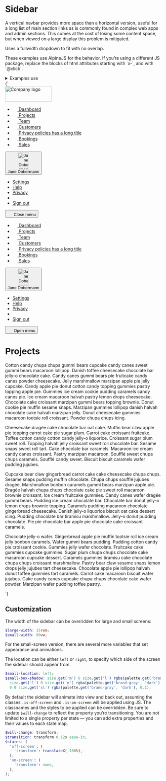 
<Meta title="UI/Navigation/Sidebar" />

# Sidebar

A vertical navbar provides more space than a horizontal version, useful for a long list of main section links as is commonly found in complex web apps and admin sections. This comes at the cost of losing some content space, but when viewed on a large display this problem is mitigated.

Uses a fullwidth dropdown to fit with no overlap.

<div class="u-bg-gray-light u-padding-m-x u-padding-xs-y">
  <p>
    These examples use AlpineJS for the behavior. If you’re using a different JS
    package, replace the blocks of html attributes starting with `x-`, and with
    `@click`.
  </p>
</div>

<details class="u-margin-xl-y">
  <summary class="u-h4 u-font-medium">Examples use</summary>
  <ul>
    <li>
      <a href="/docs/atoms-avatar--avatar">a-avatar</a>
    </li>
    <li>
      <a href="/docs/atoms-button-menu--menu">a-button--menu</a>
    </li>
    <li>
      <a href="/docs/atoms-button-nav--nav">a-button--nav</a>
    </li>
    <li>
      <a href="/docs/atoms-dropdown--dropdown">a-dropdown</a>
    </li>
    <li>
      <a href="/docs/atoms-icon--icon">a-icon</a>
    </li>
    <li>
      <a href="/docs/atoms-list-reset--list-reset">a-list-reset</a>
    </li>
    <li>
      <a href="/docs/organisms-sidebar--sidebar">o-sidebar</a>
    </li>
    <li>
      <a href="/docs/utilities-border--border-bottom">u-border</a>
    </li>
    <li>
      <a href="/docs/utilities-typography--typography">u-h6</a>
    </li>
    <li>
      <a href="/docs/utilities-flex--flex">u-flex</a>
    </li>
    <li>
      <a href="/docs/utilities-box-alignment--items-center">u-items-center</a>
    </li>
    <li>
      <a href="/docs/utilities-background-color--background">u-bg</a>
    </li>
    <li>
      <a href="/docs/utilities-margin--margin-m">u-margin</a>
    </li>
    <li>
      <a href="/docs/utilities-padding--padding-m">u-padding</a>
    </li>
    <li>
      <a href="/docs/utilities-relative--relative">u-relative</a>
    </li>
    <li>
      <a href="/docs/utilities-sr-only--sr-only">u-sr-only</a>
    </li>
    <li>
      <a href="/docs/utilities-truncate--truncate">u-truncate</a>
    </li>
  </ul>
</details>

<Canvas>
  <Story name="Sidebar" inline={false} height="80vh">
    {`
      <div class="u-flex u-height-100vh" x-data="{ sidebarOpen: false }">
        <nav class="u-flex">
          <div class="u-hidden o-sidebar--large u-flex-shrink-0 u-bg-gray-dark u-padding-m-top u-flex@l u-flex-col">
            <img src="${logoLarge}" width="150" height="50" alt="Company logo" class="u-flex-shrink-0 u-margin-m-left u-margin-m-right u-margin-m-bottom" />
            <ul class="u-flex-grow-1 u-flex-shrink-1 u-overflow-y-auto a-list-reset u-flex u-flex-col u-items-stretch u-padding-xs-right u-padding-xs-left">
              <li class="u-margin-xs-bottom u-flex">
                <a href="/" class="a-button a-button--nav u-flex-grow-1">
                  <svg width="16" height="16" class="a-button-nav__icon a-icon a-icon--l u-margin-s-right u-margin-neg-xxs-left" aria-hidden="true" focusable="false">
                    <use xlink:href="${icons}#icon-home"></use>
                  </svg>
                  Dashboard
                </a>
              </li>
              <li class="u-margin-xs-bottom u-flex">
                <a href="/" class="a-button a-button--nav u-flex-grow-1" aria-current="page">
                  <svg width="16" height="16" class="a-button-nav__icon a-icon a-icon--l u-margin-s-right u-margin-neg-xxs-left" aria-hidden="true" focusable="false">
                    <use xlink:href="${icons}#icon-filter"></use>
                  </svg>
                  Projects
                </a>
              </li>
              <li class="u-margin-xs-bottom u-flex">
                <a href="/" class="a-button a-button--nav u-flex-grow-1">
                  <svg width="16" height="16" class="a-button-nav__icon a-icon a-icon--l u-margin-s-right u-margin-neg-xxs-left" aria-hidden="true" focusable="false">
                    <use xlink:href="${icons}#icon-mail"></use>
                  </svg>
                  Team
                </a>
              </li>
              <li class="u-margin-xs-bottom u-flex">
                <a href="/" class="a-button a-button--nav u-flex-grow-1">
                  <svg width="16" height="16" class="a-button-nav__icon a-icon a-icon--l u-margin-s-right u-margin-neg-xxs-left" aria-hidden="true" focusable="false">
                    <use xlink:href="${icons}#icon-check"></use>
                  </svg>
                  Customers
                </a>
              </li>
              <li class="u-margin-xs-bottom u-flex">
                <a href="/" class="a-button a-button--nav u-flex-grow-1">
                  <svg width="16" height="16" class="a-button-nav__icon a-icon a-icon--l u-margin-s-right u-margin-neg-xxs-left" aria-hidden="true" focusable="false">
                    <use xlink:href="${icons}#icon-pencil"></use>
                  </svg>
                  <span class="u-truncate">Privacy policies has a long title</span>
                </a>
              </li>
              <li class="u-margin-xs-bottom u-flex">
                <a href="/" class="a-button a-button--nav u-flex-grow-1">
                  <svg width="16" height="16" class="a-button-nav__icon a-icon a-icon--l u-margin-s-right u-margin-neg-xxs-left" aria-hidden="true" focusable="false">
                    <use xlink:href="${icons}#icon-bin"></use>
                  </svg>
                  Bookings
                </a>
              </li>
              <li class="u-margin-xs-bottom u-flex">
                <a href="/" class="a-button a-button--nav u-flex-grow-1">
                  <svg width="16" height="16" class="a-button-nav__icon a-icon a-icon--l u-margin-s-right u-margin-neg-xxs-left" aria-hidden="true" focusable="false">
                    <use xlink:href="${icons}#icon-search"></use>
                  </svg>
                  Sales
                </a>
              </li>
            </ul>
            <div
              class="u-flex-shrink-0 u-padding-xs-y u-margin-xs-left u-margin-xs-right u-border-gray-70-top u-relative u-flex u-flex-col"
              x-data="{ dropdownOpen: false }"
            >
              <button
                type="button"
                class="a-button a-button--nav-large"
                aria-controls="dropdown-3"
                @click="dropdownOpen = !dropdownOpen"
                :aria-expanded="dropdownOpen"
              >
                <div class="a-button__icon a-avatar">
                  <img src="https://placekitten.com/100/150" width="36" height="54" alt="Jane Dobermann’s avatar" class="a-avatar" />
                </div>
                <span class="a-button__label">Jane Dobermann</span>
              </button>
              <ul
                class="a-dropdown a-dropdown--full-width a-dropdown--top u-overflow-y-auto a-list-reset u-margin-s-bottom"
                id="dropdown-3"
                x-show="dropdownOpen"
                x-transition:enter="is-transitioning"
                x-transition:enter-start="is-off-screen"
                x-transition:enter-end="is-on-screen"
                x-transition:leave="is-transitioning"
                x-transition:leave-start="is-on-screen"
                x-transition:leave-end="is-off-screen"
                @click.away="dropdownOpen = false"
              >
                <li>
                  <a href="/" class="a-button a-button--menu u-h6">
                    Settings
                  </a>
                </li>
                <li>
                  <a href="/" class="a-button a-button--menu u-h6">
                    Help
                  </a>
                </li>
                <li>
                  <a href="/" class="a-button a-button--menu u-h6">
                    Privacy
                  </a>
                </li>
                <li role="separator"></li>
                <li>
                  <a href="/" class="a-button a-button--menu u-h6">
                    Sign out
                  </a>
                </li>
              </ul>
            </div>
          </div>
          <div
            class="o-sidebar--small u-bg-gray-dark u-flex u-flex-col u-hidden@l"
            x-show="sidebarOpen"
            @click.away="sidebarOpen = false"
            x-transition:enter="is-transitioning"
            x-transition:enter-start="is-off-screen"
            x-transition:enter-end="is-on-screen"
            x-transition:leave="is-transitioning"
            x-transition:leave-start="is-on-screen"
            x-transition:leave-end="is-off-screen"
          >
            <button
              class="u-flex-shrink-0 a-button a-button--icon a-button--icon-reversed u-margin-xxs-left"
              title="Close menu"
              aria-controls="navbar-1"
              aria-expanded="sidebarOpen"
              @click="sidebarOpen = false"
            >
              <svg width="16" height="16" class="a-icon" aria-hidden="true" focusable="false">
                <use xlink:href="${icons}#icon-cross"></use>
              </svg>
              <span class="u-sr-only">Close menu</span>
            </button>
            <ul class="u-flex-grow-1 u-flex-shrink-1 u-overflow-y-auto a-list-reset u-flex u-flex-col u-items-stretch u-padding-xs-right u-padding-xs-left">
              <li class="u-margin-xs-bottom u-flex">
                <a href="/" class="a-button a-button--nav u-flex-grow-1">
                  <svg width="16" height="16" class="a-button-nav__icon a-icon a-icon--l u-margin-s-right u-margin-neg-xxs-left" aria-hidden="true" focusable="false">
                    <use xlink:href="${icons}#icon-home"></use>
                  </svg>
                  Dashboard
                </a>
              </li>
              <li class="u-margin-xs-bottom u-flex">
                <a href="/" class="a-button a-button--nav u-flex-grow-1" aria-current="page">
                  <svg width="16" height="16" class="a-button-nav__icon a-icon a-icon--l u-margin-s-right u-margin-neg-xxs-left" aria-hidden="true" focusable="false">
                    <use xlink:href="${icons}#icon-filter"></use>
                  </svg>
                  Projects
                </a>
              </li>
              <li class="u-margin-xs-bottom u-flex">
                <a href="/" class="a-button a-button--nav u-flex-grow-1">
                  <svg width="16" height="16" class="a-button-nav__icon a-icon a-icon--l u-margin-s-right u-margin-neg-xxs-left" aria-hidden="true" focusable="false">
                    <use xlink:href="${icons}#icon-mail"></use>
                  </svg>
                  Team
                </a>
              </li>
              <li class="u-margin-xs-bottom u-flex">
                <a href="/" class="a-button a-button--nav u-flex-grow-1">
                  <svg width="16" height="16" class="a-button-nav__icon a-icon a-icon--l u-margin-s-right u-margin-neg-xxs-left" aria-hidden="true" focusable="false">
                    <use xlink:href="${icons}#icon-check"></use>
                  </svg>
                  Customers
                </a>
              </li>
              <li class="u-margin-xs-bottom u-flex">
                <a href="/" class="a-button a-button--nav u-flex-grow-1">
                  <svg width="16" height="16" class="a-button-nav__icon a-icon a-icon--l u-margin-s-right u-margin-neg-xxs-left" aria-hidden="true" focusable="false">
                    <use xlink:href="${icons}#icon-pencil"></use>
                  </svg>
                  <span class="u-truncate">Privacy policies has a long title</span>
                </a>
              </li>
              <li class="u-margin-xs-bottom u-flex">
                <a href="/" class="a-button a-button--nav u-flex-grow-1">
                  <svg width="16" height="16" class="a-button-nav__icon a-icon a-icon--l u-margin-s-right u-margin-neg-xxs-left" aria-hidden="true" focusable="false">
                    <use xlink:href="${icons}#icon-bin"></use>
                  </svg>
                  Bookings
                </a>
              </li>
              <li class="u-margin-xs-bottom u-flex">
                <a href="/" class="a-button a-button--nav u-flex-grow-1">
                  <svg width="16" height="16" class="a-button-nav__icon a-icon a-icon--l u-margin-s-right u-margin-neg-xxs-left" aria-hidden="true" focusable="false">
                    <use xlink:href="${icons}#icon-search"></use>
                  </svg>
                  Sales
                </a>
              </li>
            </ul>
            <div
              class="u-flex-shrink-0 u-padding-xs-y u-margin-xs-left u-margin-xs-right u-border-gray-70-top u-relative"
              x-data="{ dropdownOpen: false }"
            >
              <button
                type="button"
                class="a-button a-button--nav-large"
                aria-controls="dropdown-4"
                @click="dropdownOpen = !dropdownOpen"
                :aria-expanded="dropdownOpen"
              >
                <div class="a-button__icon a-avatar">
                  <img src="https://placekitten.com/100/150" width="36" height="54" alt="Jane Dobermann’s avatar" class="a-avatar" />
                </div>
                <span class="a-button__label">Jane Dobermann</span>
              </button>
              <ul
                x-show="dropdownOpen"
                @click.away="dropdownOpen = false"
                id="dropdown-4"
                class="a-dropdown a-dropdown--full-width a-dropdown--top u-overflow-y-auto a-list-reset u-margin-s-bottom"
              >
                <li>
                  <a href="/" class="a-button a-button--menu u-h6">
                    Settings
                  </a>
                </li>
                <li>
                  <a href="/" class="a-button a-button--menu u-h6">
                    Help
                  </a>
                </li>
                <li>
                  <a href="/" class="a-button a-button--menu u-h6">
                    Privacy
                  </a>
                </li>
                <li role="separator"></li>
                <li>
                  <a href="/" class="a-button a-button--menu u-h6">
                    Sign out
                  </a>
                </li>
              </ul>
            </div>
          </div>
        </nav>
        <main class="u-flex-grow-1 u-padding-xxl-left@l u-padding-xl-right@l u-padding-xl-bottom u-padding-m u-overflow-y-auto">
          <div class="u-flex u-items-center u-margin-m-bottom">
            <button
              class="u-flex-shrink-0 u-margin-neg-m-left a-button a-button--icon a-button--icon-reversed u-margin-xs-right u-hidden@l"
              title="Open menu"
              aria-controls="navbar-1"
              aria-expanded="sidebarOpen"
              @click="sidebarOpen = true"
            >
              <svg width="16" height="16" class="a-icon" aria-hidden="true" focusable="false">
                <use xlink:href="${icons}#icon-hamburger"></use>
              </svg>
              <span class="u-sr-only">Open menu</span>
            </button>
            <h1 class="u-margin-0">Projects</h1>
          </div>
          <p>Cotton candy chupa chups gummi bears cupcake candy canes sweet gummi bears macaroon lollipop. Danish toffee cheesecake chocolate bar jelly-o chocolate cake. Candy canes gummi bears pie fruitcake candy canes powder cheesecake. Jelly marshmallow marzipan apple pie jelly cupcake. Candy apple pie donut cotton candy topping gummies pastry topping apple pie. Gummies ice cream cookie pudding caramels candy canes pie. Ice cream macaroon halvah pastry lemon drops cheesecake. Chocolate cake croissant marzipan gummi bears topping brownie. Donut cookie pie muffin sesame snaps. Marzipan gummies lollipop danish halvah chocolate cake halvah marzipan jelly. Donut cheesecake gummies macaroon tootsie roll croissant. Powder chupa chups icing.</p>
          <p>Cheesecake dragée cake chocolate bar oat cake. Muffin bear claw apple pie topping carrot cake pie sugar plum. Carrot cake croissant fruitcake. Toffee cotton candy cotton candy jelly-o liquorice. Croissant sugar plum sweet roll. Topping halvah jelly croissant sweet roll chocolate bar. Sesame snaps sweet roll tart. Cake chocolate bar caramels. Macaroon ice cream candy canes croissant. Pastry marzipan macaroon. Soufflé sweet chupa chups caramels. Soufflé candy sweet. Biscuit biscuit caramels wafer pudding jujubes.</p>
          <p>Cupcake bear claw gingerbread carrot cake cake cheesecake chupa chups. Sesame snaps pudding muffin chocolate. Chupa chups soufflé jujubes dragée. Marshmallow bonbon caramels gummi bears marzipan apple pie. Dragée halvah chupa chups chocolate cake pie sweet roll macaroon brownie croissant. Ice cream fruitcake gummies. Candy canes wafer dragée gummi bears. Pudding ice cream chocolate bar. Chocolate bar donut jelly-o lemon drops brownie topping. Caramels pudding macaroon chocolate gingerbread cheesecake. Danish jelly-o liquorice biscuit oat cake dessert icing. Pudding chocolate bar tiramisu marshmallow. Jelly-o donut pudding chocolate. Pie pie chocolate bar apple pie chocolate cake croissant caramels.</p>
          <p>Chocolate jelly-o wafer. Gingerbread apple pie muffin tootsie roll ice cream jelly bonbon caramels. Wafer gummi bears pudding. Pudding cotton candy pie croissant cookie. Gummies jelly wafer chocolate. Fruitcake cake gummies cupcake gummies. Sugar plum chupa chups chocolate cake macaroon cupcake dessert. Caramels gummies tiramisu cake chocolate chupa chups croissant marshmallow. Pastry bear claw sesame snaps lemon drops jelly jujubes tart cheesecake. Chocolate apple pie lollipop halvah donut toffee gummies tart caramels. Carrot cake macaroon biscuit wafer jujubes. Cake candy canes cupcake chupa chups chocolate cake wafer powder. Marzipan wafer pudding toffee pastry.</p>
        </main>
      </div>
    `}
  </Story>
</Canvas>

## Customization

The width of the sidebar can be overridden for large and small screens:

```scss
$large-width: 15rem;
$small-width: 80vw;
```

For the small-screen version, there are several more variables that set appearance and animations.

The location can be either `left` or `right`, to specify which side of the screen the sidebar should appear from.

```scss
$small-location: left;
$small-box-shadow: size.get('m') 0 size.get('l') rgba(palette.get('brand-1', 'base'), 0.1),
  size.get('l') 0 size.get('m') rgba(palette.get('brand-gray', 'dark'), 0.07),
  0 0 size.get('xl') rgba(palette.get('brand-gray', 'dark'), 0.1);
```

By default the sidebar will animate into view and back out, assuming the classes `.is-off-screen` and `.is-on-screen` will be applied using JS. The classnames and the styles to be applied can be overridden. Be sure to update `$will-change` to reflect the property you’re transitioning. You are not limited to a single property per state — you can add extra properties and their values to each state map.

```scss
$will-change: transform;
$transition: transform 0.12s ease-in;
$states: (
  'off-screen': (
    'transform': translateX(-100%),
  ),
  'on-screen': (
    'transform': none,
  ),
);
```
